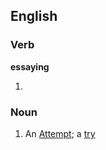 ==English==

===Verb===
'''essaying'''

# {{present participle of|[[essay]]}}

===Noun===
{{en-noun}}
# An [[attempt|Attempt]]; a [[try]]